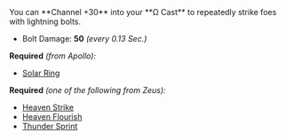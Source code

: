 
<Boon title="Glorious Disaster" iconKey="duos/glorious-disaster" type="duo">
You can **Channel +30** <IconMagick /> into your **Ω Cast** to repeatedly strike foes with lightning bolts.

- Bolt Damage: **50** _(every 0.13 Sec.)_

</Boon>

**Required** _(from Apollo):_

- [Solar Ring](/boons/apollo#solar-ring)

**Required** _(one of the following from Zeus):_

- [Heaven Strike](/boons/zeus#heaven-strike)
- [Heaven Flourish](/boons/zeus#heaven-flourish)
- [Thunder Sprint](/boons/zeus#thunder-sprint)
